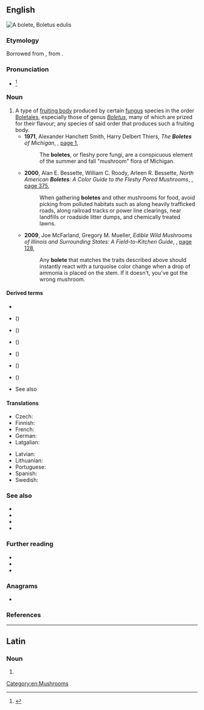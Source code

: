 ==English==
[[File:Karl Johanssvamp, Iduns kokbok.png|thumb|A '''bolete''', ''[[Boletus edulis]]'']]
{{wikipedia}}

===Etymology===
Borrowed from {{bor|en|la|bōlētus||edible mushroom}}, from {{der|en|grc|βωλίτης|}}.

===Pronunciation===
* {{IPA|en|/boʊˈlit/}}<ref>{{R:Merriam-Webster Online}}</ref>

===Noun===
{{en-noun}}

# A type of [[fruiting body]] produced by certain [[fungus]] species in the order [[Boletales]], especially those of genus ''[[Boletus]]'', many of which are prized for their flavour; any species of said order that produces such a fruiting body.
#* '''1971''', Alexander Hanchett Smith, Harry Delbert Thiers, ''The '''Boletes''' of Michigan'', {{w|University of Michigan Press}}, [https://books.google.com.au/books?id=WKwvAAAAIAAJ&q=%22bolete%22%7C%22boletes%22&dq=%22bolete%22%7C%22boletes%22&hl=en&sa=X&ved=0ahUKEwij6-SzrNTjAhVKi1QKHYGVARkQ6AEIZzAL page 1],
#*: The '''boletes''', or fleshy pore fungi, are a conspicuous element of the summer and fall "mushroom" flora of Michigan.
#* '''2000''', Alan E. Bessette, William C. Roody, Arleen R. Bessette, ''North American '''Boletes''': A Color Guide to the Fleshy Pored Mushrooms'', {{w|Syracuse University Press}}, [https://books.google.com.au/books?id=geiwy6Jf_ZcC&pg=PA375&dq=%22bolete%22%7C%22boletes%22&hl=en&sa=X&ved=0ahUKEwij6-SzrNTjAhVKi1QKHYGVARkQ6AEIKDAA#v=onepage&q=%22bolete%22%7C%22boletes%22&f=false page 375],
#*: When gathering '''boletes''' and other mushrooms for food, avoid picking from polluted habitats such as along heavily trafficked roads, along railroad tracks or power line clearings, near landfills or roadside litter dumps, and chemically treated lawns.
#* '''2009''', Joe McFarland, Gregory M. Mueller, ''Edible Wild Mushrooms of Illinois and Surrounding States: A Field-to-Kitchen Guide'', {{w|University of Illinois Press}}, [https://books.google.com.au/books?id=79oteRx6Bh4C&pg=PA128&dq=%22bolete%22%7C%22boletes%22&hl=en&sa=X&ved=0ahUKEwij6-SzrNTjAhVKi1QKHYGVARkQ6AEIUTAH#v=onepage&q=%22bolete%22%7C%22boletes%22&f=false page 128],
#*: Any '''bolete''' that matches the traits described above should instantly react with a turquoise color change when a drop of ammonia is placed on the stem. If it doesn't, you've got the wrong mushroom.

====Derived terms====
* {{l|en|bolete eater}}
* {{l|en|birch bolete}} (''{{ll|mul|Leccinum scabrum}}'')
* {{vern|bitter bolete}} ({{taxlink|Tylopilus felleus|species}})
* {{vern|butter bolete}} ({{taxlink|Butyriboletus appendiculatus|species}})
* {{vern|chestnut bolete}} ({{taxlink|Gyroporus castaneus|species}})
* {{vern|manzanita bolete}} ({{taxlink|Leccinum manzanitae|species}})
* {{vern|rhubarb bolete}} ({{taxlink|Boletellus obscureococcineus|species}})
* See also {{pedialite|List of Boletus species|List of ''Boletus'' species}}

====Translations====
{{trans-top|type of mushroom}}
* Czech: {{t+|cs|hřib|m}}
* Finnish: {{t+|fi|tatti}}
* French: {{t+|fr|bolet|m}}
* German: {{t|de|Röhrling|m}}
* Latgalian: {{t|ltg|baraviks|m}}
{{trans-mid}}
* Latvian: {{t+|lv|baravika|f}}
* Lithuanian: {{t|lt|baravykas}}
* Portuguese: {{t+|pt|boleto|m}}
* Spanish: {{t+|es|boleto|m}}
* Swedish: {{t+|sv|sopp}}
{{trans-bottom}}

===See also===
* {{l|en|cep}}
* {{l|en|porcini}}
* {{ll|mul|Boletales}}
* ''{{ll|mul|Boletus}}''

===Further reading===
* {{pedialite|Sporocarp (fungi)}}
* {{pedialite|List of Boletus species|List of ''Boletus'' species}}
* {{specieslite|Boletales}}

===Anagrams===
* {{anagrams|en|a=beelot|Belote|belote}}

===References===
<References/>

[[Category:en:Mushrooms]]

----

==Latin==

===Noun===
{{la-noun-form|bōlēte}}

# {{inflection of|la|bōlētus||voc|s}}